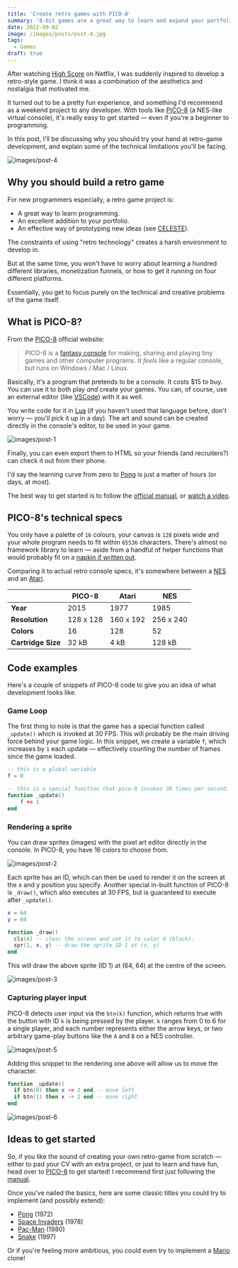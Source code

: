 ```yaml
---
title: 'Create retro games with PICO-8'
summary: '8-bit games are a great way to learn and expand your portfolio.'
date: 2022-09-02
image: /images/posts/post-4.jpg
tags:
  - Games
draft: true
---
```


After watching [High Score](https://www.youtube.com/watch?v=B4jopG1wX88) on Netflix, I was suddenly inspired to develop a retro-style game. I think it was a combination of the aesthetics and nostalgia that motivated me.

It turned out to be a pretty fun experience, and something I'd recommend as a weekend project to any developer. With tools like [PICO-8](https://www.lexaloffle.com/pico-8.php) (a NES-like virtual console), it's really easy to get started — even if you're a beginner to programming.

In this post, I'll be discussing why you should try your hand at retro-game development, and explain some of the technical limitations you'll be facing.

![images/post-4](/images/post-4.jpg)

## Why you should build a retro game

For new programmers especially, a retro game project is:

- A great way to learn programming.
- An excellent addition to your portfolio.
- An effective way of prototyping new ideas (see [CELESTE](<https://en.wikipedia.org/wiki/Celeste_(video_game)>)).

The constraints of using "retro technology" creates a harsh environment to develop in.

But at the same time, you won't have to worry about learning a hundred different libraries, monetization funnels, or how to get it running on four different platforms.

Essentially, you get to focus purely on the technical and creative problems of the game itself.

## What is PICO-8?

From the [PICO-8](https://www.lexaloffle.com/pico-8.php) official website:

> PICO-8 is a [fantasy console](https://www.lexaloffle.com/pico-8.php?page=faq) for making, sharing and playing tiny games and other computer programs. It _feels_ like a regular console, but runs on Windows / Mac / Linux.

Basically, it's a program that pretends to be a console. It costs $15 to buy. You can use it to both play _and_ create your games. You can, of course, use an external editor (like [VSCode](https://code.visualstudio.com/)) with it as well.

You write code for it in [Lua](https://www.lua.org/) (if you haven't used that language before, don't worry — you'll pick it up in a day). The art and sound can be created directly in the console's editor, to be used in your game.

![images/post-1](/images/post-1.jpg)

Finally, you can even export them to HTML so your friends (and recruiters?) can check it out from their phone.

I'd say the learning curve from zero to [Pong](https://en.wikipedia.org/wiki/Pong) is just a matter of hours (or days, at most).

The best way to get started is to follow the [official manual](https://www.lexaloffle.com/pico-8.php?page=manual), or [watch a video](https://www.youtube.com/watch?v=K5RXMuH54iw).

## PICO-8's technical specs

You only have a palette of `16` colours, your canvas is `128` pixels wide and your whole program needs to fit within `65536` characters. There's almost no framework library to learn — aside from a handful of helper functions that would probably fit on a [napkin if written out](https://www.lexaloffle.com/bbs/files/16585/PICO-8_Cheat-Sheet_0-9-2.png).

Comparing it to actual retro console specs, it's somewhere between a [NES](https://en.wikipedia.org/wiki/Nintendo_Entertainment_System) and an [Atari](https://en.wikipedia.org/wiki/Atari).

|                    | PICO-8    | Atari     | NES       |
| ------------------ | --------- | --------- | --------- |
| **Year**           | 2015      | 1977      | 1985      |
| **Resolution**     | 128 x 128 | 160 x 192 | 256 x 240 |
| **Colors**         | 16        | 128       | 52        |
| **Cartridge Size** | 32 kB     | 4 kB      | 128 kB    |

## Code examples

Here's a couple of snippets of PICO-8 code to give you an idea of what development looks like.

### Game Loop

The first thing to note is that the game has a special function called `_update()` which is invoked at 30 FPS. This will probably be the main driving force behind your game logic. In this snippet, we create a variable `f`, which increases by `1` each update — effectively counting the number of frames since the game loaded.

```lua
-- this is a global variable
f = 0

-- this is a special function that pico-8 invokes 30 times per second.
function _update()
    f += 1
end
```

### Rendering a sprite

You can draw sprites (images) with the pixel art editor directly in the console. In PICO-8, you have 16 colors to choose from.

![images/post-2](/images/post-2.jpg)

Each sprite has an ID, which can then be used to render it on the screen at the x and y position you specify. Another special in-built function of PICO-8 is `_draw()`, which also executes at 30 FPS, but is guaranteed to execute after `_update()`.

```lua
x = 64
y = 64

function _draw()
  cls(0) -- clear the screen and set it to color 0 (black).
  spr(1, x, y) -- draw the sprite ID 1 at (x, y)
end
```

This will draw the above sprite (ID 1) at (64, 64) at the centre of the screen.

![images/post-3](/images/post-3.jpg)

### Capturing player input

PICO-8 detects user input via the `btn(k)` function, which returns true with the button with ID `k` is being pressed by the player. `k` ranges from 0 to 6 for a single player, and each number represents either the arrow keys, or two arbitrary game-play buttons like the `A` and `B` on a NES controller.

![images/post-5](/images/classic_post-5.jpg)

Adding this snippet to the rendering one above will allow us to move the character.

```lua
function _update()
  if btn(0) then x -= 2 end -- move left
  if btn(1) then x -+ 2 end -- move right
end
```

![images/post-6](/images/pico-8-movement.jpg)

## Ideas to get started

So, if you like the sound of creating your own retro-game from scratch — either to pad your CV with an extra project, or just to learn and have fun, head over to [PICO-8](https://www.lexaloffle.com/pico-8.php) to get started! I recommend first just following the [manual](https://www.lexaloffle.com/pico-8.php?page=manual).

Once you've nailed the basics, here are some classic titles you could try to implement (and possibly extend):

- [Pong](https://en.wikipedia.org/wiki/Pong) (1972)
- [Space Invaders](https://en.wikipedia.org/wiki/Space_Invaders) (1978)
- [Pac-Man](https://en.wikipedia.org/wiki/Pac-Man) (1980)
- [Snake](<https://en.wikipedia.org/wiki/Snake_(video_game_genre)>) (1997)

Or if you're feeling more ambitious, you could even try to implement a [Mario](https://en.wikipedia.org/wiki/Super_Mario_Bros.) clone!
